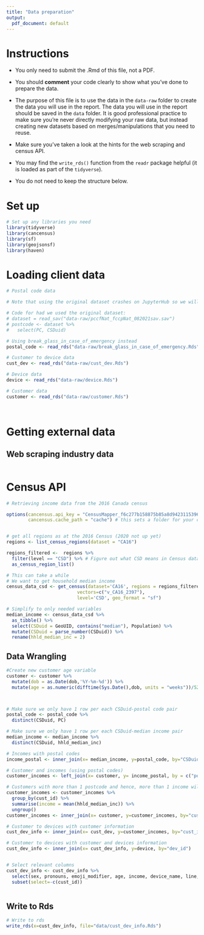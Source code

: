 ```yaml
---
title: "Data preparation"
output:
  pdf_document: default
---
```


# Instructions

- You only need to submit the .Rmd of this file, not a PDF.

- You should __comment__ your code clearly to show what you've done to prepare the data.

- The purpose of this file is to use the data in the `data-raw` folder to create the data you will use in the report. The data you will use in the report should be saved in the `data` folder. It is good professional practice to make sure you're never directly modifying your raw data, but instead creating new datasets based on merges/manipulations that you need to reuse.

- Make sure you've taken a look at the hints for the web scraping and census API. 

- You may find the `write_rds()` function from the `readr` package helpful (it is loaded as part of the `tidyverse`).

- You do not need to keep the structure below.

# Set up

```r
# Set up any libraries you need
library(tidyverse)
library(cancensus)
library(sf)
library(geojsonsf)
library(haven)

```

# Loading client data

```r

# Postal code data

# Note that using the original dataset crashes on JupyterHub so we will be using break_glass_in_case_of_emergency instead. C

# Code for had we used the original dataset:
# dataset = read_sav("data-raw/pccfNat_fccpNat_082021sav.sav")
# postcode <- dataset %>% 
#   select(PC, CSDuid)

# Using break_glass_in_case_of_emergency instead
postal_code <- read_rds("data-raw/break_glass_in_case_of_emergency.Rds")

# Customer to device data
cust_dev <- read_rds("data-raw/cust_dev.Rds")

# Device data
device <- read_rds("data-raw/device.Rds")

# Customer data
customer <- read_rds("data-raw/customer.Rds")




```

# Getting external data

## Web scraping industry data

```r

```

# Census API

```r

# Retrieving income data from the 2016 Canada census

options(cancensus.api_key = "CensusMapper_f6c277b158875b85a8d9423115396b89",
        cancensus.cache_path = "cache") # this sets a folder for your cache


# get all regions as at the 2016 Census (2020 not up yet)
regions <- list_census_regions(dataset = "CA16")

regions_filtered <-  regions %>% 
  filter(level == "CSD") %>% # Figure out what CSD means in Census data
  as_census_region_list()

# This can take a while
# We want to get household median income
census_data_csd <- get_census(dataset='CA16', regions = regions_filtered,
                          vectors=c("v_CA16_2397"), 
                          level='CSD', geo_format = "sf")

# Simplify to only needed variables
median_income <- census_data_csd %>% 
  as_tibble() %>% 
  select(CSDuid = GeoUID, contains("median"), Population) %>% 
  mutate(CSDuid = parse_number(CSDuid)) %>% 
  rename(hhld_median_inc = 2)


```


## Data Wrangling
```r

#Create new customer age variable
customer <- customer %>%
  mutate(dob = as.Date(dob,'%Y-%m-%d')) %>%
  mutate(age = as.numeric(difftime(Sys.Date(),dob, units = "weeks"))/52.25)



# Make sure we only have 1 row per each CSDuid-postal code pair
postal_code <- postal_code %>%
  distinct(CSDuid, PC)

# Make sure we only have 1 row per each CSDuid-median income pair
median_income <- median_income %>%
  distinct(CSDuid, hhld_median_inc)

# Incomes with postal codes
income_postal <- inner_join(x= median_income, y=postal_code, by="CSDuid")

# Customer and incomes (using postal codes)
customer_incomes <- left_join(x= customer, y= income_postal, by = c("postcode" = "PC"))

# Customers with more than 1 postcode and hence, more than 1 income will now be assigned the mean of those incomes
customer_incomes <- customer_incomes %>%
  group_by(cust_id) %>%
  summarise(income = mean(hhld_median_inc)) %>%
  ungroup() 
customer_incomes <- inner_join(x= customer, y=customer_incomes, by="cust_id") 

# Customer to devices with customer information
cust_dev_info <- inner_join(x= cust_dev, y=customer_incomes, by="cust_id")

# Customer to devices with customer and devices information
cust_dev_info <- inner_join(x= cust_dev_info, y=device, by="dev_id")


# Select relevant columns
cust_dev_info <- cust_dev_info %>%
  select(sex, pronouns, emoji_modifier, age, income, device_name, line, released) %>%
  subset(select=-c(cust_id))



```

## Write to Rds

```r

# Write to rds
write_rds(x=cust_dev_info, file="data/cust_dev_info.Rds")

```


